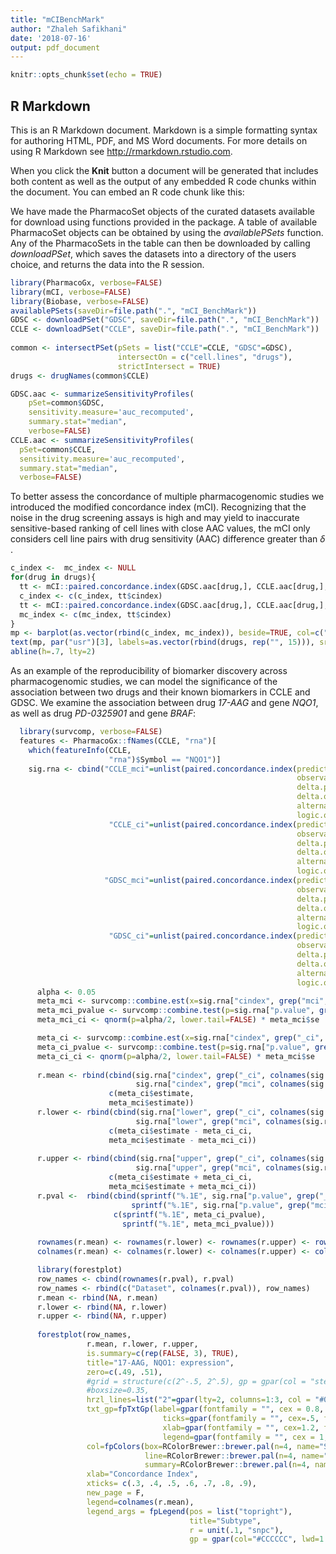 ```yaml
---
title: "mCIBenchMark"
author: "Zhaleh Safikhani"
date: '2018-07-16'
output: pdf_document
---
```


```r
knitr::opts_chunk$set(echo = TRUE)
```

## R Markdown

This is an R Markdown document. Markdown is a simple formatting syntax for authoring HTML, PDF, and MS Word documents. For more details on using R Markdown see <http://rmarkdown.rstudio.com>.

When you click the **Knit** button a document will be generated that includes both content as well as the output of any embedded R code chunks within the document. You can embed an R code chunk like this:


\subsection{Downloading PharmacoSet objects}
We have made the PharmacoSet objects of the curated datasets available for download using functions provided in the package. A table of available PharmacoSet objects can be obtained by using the *availablePSets* function. Any of the PharmacoSets in the table can then be downloaded by calling *downloadPSet*, which saves the datasets into a directory of the users choice, and returns the data into the R session. 
```r
library(PharmacoGx, verbose=FALSE)
library(mCI, verbose=FALSE)
library(Biobase, verbose=FALSE)
availablePSets(saveDir=file.path(".", "mCI_BenchMark"))
GDSC <- downloadPSet("GDSC", saveDir=file.path(".", "mCI_BenchMark")) 
CCLE <- downloadPSet("CCLE", saveDir=file.path(".", "mCI_BenchMark"))
  
common <- intersectPSet(pSets = list("CCLE"=CCLE, "GDSC"=GDSC), 
                        intersectOn = c("cell.lines", "drugs"), 
                        strictIntersect = TRUE)
drugs <- drugNames(common$CCLE)

GDSC.aac <- summarizeSensitivityProfiles(
    pSet=common$GDSC,
    sensitivity.measure='auc_recomputed', 
    summary.stat="median",
    verbose=FALSE)
CCLE.aac <- summarizeSensitivityProfiles(
  pSet=common$CCLE,
  sensitivity.measure='auc_recomputed', 
  summary.stat="median",
  verbose=FALSE)

```

\subsection{consistency assessment by Modified Concordance Index}
To better assess the concordance of multiple pharmacogenomic studies we introduced the modified concordance index (mCI). Recognizing that the noise in the drug screening assays is high and may yield to inaccurate sensitive-based ranking of cell lines with close AAC values, the mCI only considers cell line pairs with drug sensitivity (AAC) difference greater than $\delta$ .

```r

c_index <-  mc_index <- NULL
for(drug in drugs){
  tt <- mCI::paired.concordance.index(GDSC.aac[drug,], CCLE.aac[drug,], delta.pred=0, delta.obs=0, alternative="greater", logic.operator="or")
  c_index <- c(c_index, tt$cindex)
  tt <- mCI::paired.concordance.index(GDSC.aac[drug,], CCLE.aac[drug,], delta.pred=0.2, delta.obs=0.2, alternative="greater", logic.operator="or")
  mc_index <- c(mc_index, tt$cindex)
}
mp <- barplot(as.vector(rbind(c_index, mc_index)), beside=TRUE, col=c("blue", "red"), ylim=c(0, 1), ylab="concordance index", space=c(.15,.85), border=NA, main="mCI")
text(mp, par("usr")[3], labels=as.vector(rbind(drugs, rep("", 15))), srt=45, adj=c(1.1,1.1), xpd=TRUE, cex=.8)
abline(h=.7, lty=2)
```

\subsection{Known Biomarkers confirmation by Modified Concordance Index}
As an example of the reproducibility of biomarker discovery across pharmacogenomic studies, we can model the significance of the association between two drugs and their known biomarkers in CCLE and GDSC. We examine the association between drug *17-AAG* and gene *NQO1*, as well as drug *PD-0325901* and gene *BRAF*:
``` r
  library(survcomp, verbose=FALSE)
  features <- PharmacoGx::fNames(CCLE, "rna")[
    which(featureInfo(CCLE,
                      "rna")$Symbol == "NQO1")]
    sig.rna <- cbind("CCLE_mci"=unlist(paired.concordance.index(predictions=exprs(summarizeMolecularProfiles(pSet=CCLE, mDataType="rna", features=features))[features,],
                                                                observations=summarizeSensitivityProfiles(pSet=CCLE, sensitivity.measure="auc_recomputed")["17-AAG", ],
                                                                delta.pred=0, 
                                                                delta.obs=0.2,
                                                                alternative="greater",
                                                                logic.operator="and")[c("cindex", "p.value", "relevant.pairs.no", "lower", "upper", "sterr")]),
                      "CCLE_ci"=unlist(paired.concordance.index(predictions=exprs(summarizeMolecularProfiles(pSet=CCLE, mDataType="rna", features=features))[features,],
                                                                observations=summarizeSensitivityProfiles(pSet=CCLE, sensitivity.measure="auc_recomputed")["17-AAG", ],
                                                                delta.pred=0, 
                                                                delta.obs=0,
                                                                alternative="greater",
                                                                logic.operator="and")[c("cindex", "p.value", "relevant.pairs.no", "lower", "upper", "sterr")]),
                     "GDSC_mci"=unlist(paired.concordance.index(predictions=exprs(summarizeMolecularProfiles(pSet=GDSC, mDataType="rna", features=features))[features,],
                                                                observations=summarizeSensitivityProfiles(pSet=GDSC, sensitivity.measure="auc_recomputed")["17-AAG", ],
                                                                delta.pred=0, 
                                                                delta.obs=0.2,
                                                                alternative="greater",
                                                                logic.operator="and")[c("cindex", "p.value", "relevant.pairs.no", "lower", "upper", "sterr")]),
                      "GDSC_ci"=unlist(paired.concordance.index(predictions=exprs(summarizeMolecularProfiles(pSet=GDSC, mDataType="rna", features=features))[features,],
                                                                observations=summarizeSensitivityProfiles(pSet=GDSC, sensitivity.measure="auc_recomputed")["17-AAG", ],
                                                                delta.pred=0, 
                                                                delta.obs=0,
                                                                alternative="greater",
                                                                logic.operator="and")[c("cindex", "p.value", "relevant.pairs.no", "lower", "upper", "sterr")]))
      alpha <- 0.05
      meta_mci <- survcomp::combine.est(x=sig.rna["cindex", grep("mci", colnames(sig.rna))], x.se=sig.rna["sterr", grep("mci", colnames(sig.rna))], na.rm=TRUE)
      meta_mci_pvalue <- survcomp::combine.test(p=sig.rna["p.value", grep("mci", colnames(sig.rna))], method="z.transform")
      meta_mci_ci <- qnorm(p=alpha/2, lower.tail=FALSE) * meta_mci$se

      meta_ci <- survcomp::combine.est(x=sig.rna["cindex", grep("_ci", colnames(sig.rna))], x.se=sig.rna["sterr", grep("_ci", colnames(sig.rna))], na.rm=TRUE)
      meta_ci_pvalue <- survcomp::combine.test(p=sig.rna["p.value", grep("_ci", colnames(sig.rna))], method="z.transform")
      meta_ci_ci <- qnorm(p=alpha/2, lower.tail=FALSE) * meta_mci$se
      
      r.mean <- rbind(cbind(sig.rna["cindex", grep("_ci", colnames(sig.rna))], 
                            sig.rna["cindex", grep("mci", colnames(sig.rna))]), 
                      c(meta_ci$estimate,
                      meta_mci$estimate))
      r.lower <- rbind(cbind(sig.rna["lower", grep("_ci", colnames(sig.rna))], 
                            sig.rna["lower", grep("mci", colnames(sig.rna))]), 
                      c(meta_ci$estimate - meta_ci_ci,
                      meta_mci$estimate - meta_mci_ci))
      
      r.upper <- rbind(cbind(sig.rna["upper", grep("_ci", colnames(sig.rna))], 
                            sig.rna["upper", grep("mci", colnames(sig.rna))]), 
                      c(meta_ci$estimate + meta_ci_ci,
                      meta_mci$estimate + meta_mci_ci))
      r.pval <-  rbind(cbind(sprintf("%.1E", sig.rna["p.value", grep("_ci", colnames(sig.rna))]), 
                           sprintf("%.1E", sig.rna["p.value", grep("mci", colnames(sig.rna))])),
                       c(sprintf("%.1E", meta_ci_pvalue),
                         sprintf("%.1E", meta_mci_pvalue)))
    
      rownames(r.mean) <- rownames(r.lower) <- rownames(r.upper) <- rownames(r.pval) <- c("CCLE", "GDSC", "Meta analysis")
      colnames(r.mean) <- colnames(r.lower) <- colnames(r.upper) <- colnames(r.pval) <- c("CI (p)", "mCI (p)")

      library(forestplot)
      row_names <- cbind(rownames(r.pval), r.pval)
      row_names <- rbind(c("Dataset", colnames(r.pval)), row_names)
      r.mean <- rbind(NA, r.mean)
      r.lower <- rbind(NA, r.lower)
      r.upper <- rbind(NA, r.upper)
    
      forestplot(row_names,
                 r.mean, r.lower, r.upper,
                 is.summary=c(rep(FALSE, 3), TRUE),
                 title="17-AAG, NQO1: expression",
                 zero=c(.49, .51),
                 #grid = structure(c(2^-.5, 2^.5), gp = gpar(col = "steelblue", lty=2)),
                 #boxsize=0.35,
                 hrzl_lines=list("2"=gpar(lty=2, columns=1:3, col = "#000044")),
                 txt_gp=fpTxtGp(label=gpar(fontfamily = "", cex = 0.8, fontface=2),
                                  ticks=gpar(fontfamily = "", cex=.5, fontface=1),
                                  xlab=gpar(fontfamily = "", cex=1.2, fontface=2),
                                  legend=gpar(fontfamily = "", cex = 1, fontface=1)),
                 col=fpColors(box=RColorBrewer::brewer.pal(n=4, name="Set2"),
                              line=RColorBrewer::brewer.pal(n=4, name="Set2"),
                              summary=RColorBrewer::brewer.pal(n=4, name="Set2")),
                 xlab="Concordance Index",
                 xticks= c(.3, .4, .5, .6, .7, .8, .9),
                 new_page = F,
                 legend=colnames(r.mean),
                 legend_args = fpLegend(pos = list("topright"),
                                        title="Subtype",
                                        r = unit(.1, "snpc"),
                                        gp = gpar(col="#CCCCCC", lwd=1.5)))
```
